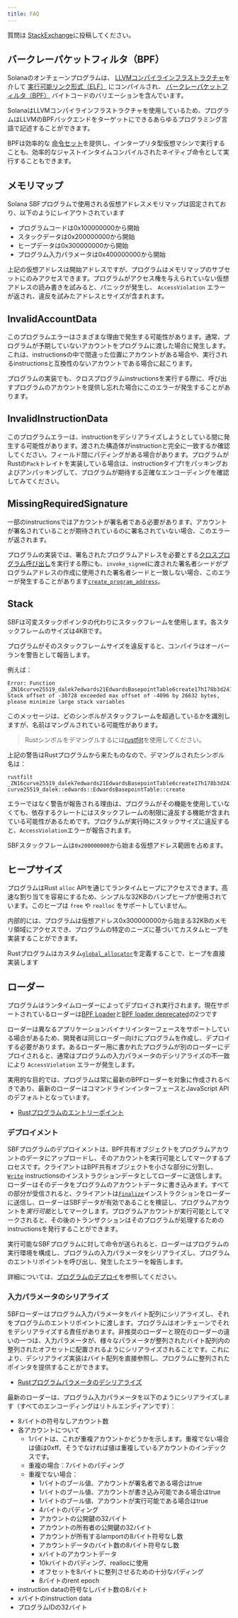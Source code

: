 ```yaml
---
title: FAQ
---
```


質問は
[StackExchange](https://solana.stackexchange.com/questions/ask)に投稿してください。

## バークレーパケットフィルタ（BPF）

Solanaのオンチェーンプログラムは、
[LLVMコンパイラインフラストラクチャ](https://llvm.org/)を介して
[実行可能リンク形式（ELF）](https://en.wikipedia.org/wiki/Executable_and_Linkable_Format)
にコンパイルされ、
[バークレーパケットフィルタ（BPF）](https://en.wikipedia.org/wiki/Berkeley_Packet_Filter)
バイトコードのバリエーションを含んでいます。

SolanaはLLVMコンパイラインフラストラクチャを使用しているため、プログラムはLLVMのBPFバックエンドをターゲットにできるあらゆるプログラミング言語で記述することができます。

BPFは効率的な
[命令セット](https://github.com/iovisor/bpf-docs/blob/master/eBPF.md)を提供し、インタープリタ型仮想マシンで実行することも、効率的なジャストインタイムコンパイルされたネイティブ命令として実行することもできます。

## メモリマップ

Solana
SBFプログラムで使用される仮想アドレスメモリマップは固定されており、以下のようにレイアウトされています

- プログラムコードは0x100000000から開始
- スタックデータは0x200000000から開始
- ヒープデータは0x300000000から開始
- プログラム入力パラメータは0x400000000から開始

上記の仮想アドレスは開始アドレスですが、プログラムはメモリマップのサブセットにのみアクセスできます。プログラムがアクセス権を与えられていない仮想アドレスの読み書きを試みると、パニックが発生し、
`AccessViolation` エラーが返され、違反を試みたアドレスとサイズが含まれます。

## InvalidAccountData

このプログラムエラーはさまざまな理由で発生する可能性があります。通常、プログラムが予期していないアカウントをプログラムに渡した場合に発生します。これは、instructionsの中で間違った位置にアカウントがある場合や、実行されるinstructionsと互換性のないアカウントである場合に起こります。

プログラムの実装でも、クロスプログラムinstructionsを実行する際に、呼び出すプログラムのアカウントを提供し忘れた場合にこのエラーが発生することがあります。

## InvalidInstructionData

このプログラムエラーは、instructionをデシリアライズしようとしている間に発生する可能性があります。渡された構造体がinstructionと完全に一致するか確認してください。フィールド間にパディングがある場合があります。プログラムがRustの`Pack`トレイトを実装している場合は、instructionタイプ`T`をパッキングおよびアンパッキングして、プログラムが期待する正確なエンコーディングを確認してみてください。

## MissingRequiredSignature

一部のinstructionsではアカウントが署名者である必要があります。アカウントが署名されていることが期待されているのに署名されていない場合、このエラーが返されます。

プログラムの実装では、署名されたプログラムアドレスを必要とする[クロスプログラム呼び出し](/docs/core/cpi)を実行する際にも、`invoke_signed`に渡された署名者シードがプログラムアドレスの作成に使用された署名者シードと一致しない場合、このエラーが発生することがあります[`create_program_address`](/docs/core/pda#createprogramaddress)。

## Stack

SBFは可変スタックポインタの代わりにスタックフレームを使用します。各スタックフレームのサイズは4KBです。

プログラムがそのスタックフレームサイズを違反すると、コンパイラはオーバーランを警告として報告します。

例えば：

```text
Error: Function _ZN16curve25519_dalek7edwards21EdwardsBasepointTable6create17h178b3d2411f7f082E Stack offset of -30728 exceeded max offset of -4096 by 26632 bytes, please minimize large stack variables
```

このメッセージは、どのシンボルがスタックフレームを超過しているかを識別しますが、名前はマングルされている可能性があります。

> Rustシンボルをデマングルするには[rustfilt](https://github.com/luser/rustfilt)を使用してください。

上記の警告はRustプログラムから来たものなので、デマングルされたシンボル名は：

```shell
rustfilt _ZN16curve25519_dalek7edwards21EdwardsBasepointTable6create17h178b3d2411f7f082E
curve25519_dalek::edwards::EdwardsBasepointTable::create
```

エラーではなく警告が報告される理由は、プログラムがその機能を使用していなくても、依存するクレートにはスタックフレームの制限に違反する機能が含まれている可能性があるためです。プログラムが実行時にスタックサイズに違反すると、`AccessViolation`エラーが報告されます。

SBFスタックフレームは`0x200000000`から始まる仮想アドレス範囲を占めます。

## ヒープサイズ

プログラムはRust `alloc`
APIを通じてランタイムヒープにアクセスできます。高速な割り当てを容易にするため、シンプルな32KBのバンプヒープが使用されています。このヒープは
`free` や `realloc` をサポートしていません。

内部的には、プログラムは仮想アドレス0x300000000から始まる32KBのメモリ領域にアクセスでき、プログラムの特定のニーズに基づいてカスタムヒープを実装することができます。

Rustプログラムはカスタム[`global_allocator`](https://github.com/solana-labs/solana/blob/d9b0fc0e3eec67dfe4a97d9298b15969b2804fab/sdk/program/src/entrypoint.rs#L72)を定義することで、ヒープを直接実装します

## ローダー

プログラムはランタイムローダーによってデプロイされ実行されます。現在サポートされているローダーは[BPF Loader](https://github.com/solana-labs/solana/blob/7ddf10e602d2ed87a9e3737aa8c32f1db9f909d8/sdk/program/src/bpf_loader.rs#L17)と[BPF loader deprecated](https://github.com/solana-labs/solana/blob/7ddf10e602d2ed87a9e3737aa8c32f1db9f909d8/sdk/program/src/bpf_loader_deprecated.rs#L14)の2つです

ローダーは異なるアプリケーションバイナリインターフェースをサポートしている場合があるため、開発者は同じローダー向けにプログラムを作成し、デプロイする必要があります。あるローダー用に書かれたプログラムが別のローダーにデプロイされると、通常はプログラムの入力パラメータのデシリアライズの不一致により
`AccessViolation` エラーが発生します。

実用的な目的では、プログラムは常に最新のBPFローダーを対象に作成されるべきであり、最新のローダーはコマンドラインインターフェースとJavaScript
APIのデフォルトとなっています。

- [Rustプログラムのエントリーポイント](/docs/programs/lang-rust#program-entrypoint)

### デプロイメント

SBFプログラムのデプロイメントは、BPF共有オブジェクトをプログラムアカウントのデータにアップロードし、そのアカウントを実行可能としてマークするプロセスです。クライアントはBPF共有オブジェクトを小さな部分に分割し、[`Write`](https://github.com/solana-labs/solana/blob/bc7133d7526a041d1aaee807b80922baa89b6f90/sdk/program/src/loader_instruction.rs#L13)
instructionsのインストラクションデータとしてローダーに送信します。ローダーはそのデータをプログラムのアカウントデータに書き込みます。すべての部分が受信されると、クライアントは[`Finalize`](https://github.com/solana-labs/solana/blob/bc7133d7526a041d1aaee807b80922baa89b6f90/sdk/program/src/loader_instruction.rs#L30)インストラクションをローダーに送信し、ローダーはSBFデータが有効であることを検証し、プログラムアカウントを*実行可能*としてマークします。プログラムアカウントが実行可能としてマークされると、その後のトランザクションはそのプログラムが処理するためのinstructionsを発行することができます。

実行可能なSBFプログラムに対して命令が送られると、ローダーはプログラムの実行環境を構成し、プログラムの入力パラメータをシリアライズし、プログラムのエントリポイントを呼び出し、発生したエラーを報告します。

詳細については、[プログラムのデプロイ](/docs/programs/deploying)を参照してください。

### 入力パラメータのシリアライズ

SBFローダーはプログラム入力パラメータをバイト配列にシリアライズし、それをプログラムのエントリポイントに渡します。プログラムはオンチェーンでそれをデシリアライズする責任があります。非推奨のローダーと現在のローダーの違いの一つは、入力パラメータが、様々なパラメータが整列されたバイト配列内の整列されたオフセットに配置されるようにシリアライズされることです。これにより、デシリアライズ実装はバイト配列を直接参照し、プログラムに整列されたポインタを提供することができます。

- [Rustプログラムパラメータのデシリアライズ](/docs/programs/lang-rust#parameter-deserialization)

最新のローダーは、プログラム入力パラメータを以下のようにシリアライズします（すべてのエンコーディングはリトルエンディアンです）：

- 8バイトの符号なしアカウント数
- 各アカウントについて
  - 1バイトは、これが重複アカウントかどうかを示します。重複でない場合は値は0xff、そうでなければ値は重複しているアカウントのインデックスです。
  - 重複の場合：7バイトのパディング
  - 重複でない場合：
    - 1バイトのブール値、アカウントが署名者である場合はtrue
    - 1バイトのブール値、アカウントが書き込み可能である場合はtrue
    - 1バイトのブール値、アカウントが実行可能である場合はtrue
    - 4バイトのパディング
    - アカウントの公開鍵の32バイト
    - アカウントの所有者の公開鍵の32バイト
    - アカウントが所有するlamportの8バイト符号なし数
    - アカウントデータのバイト数の8バイト符号なし数
    - xバイトのアカウントデータ
    - 10kバイトのパディング、reallocに使用
    - オフセットを8バイトに整列させるための十分なパディング
    - 8バイトのrent epoch
- instruction dataの符号なしバイト数の8バイト
- xバイトのinstruction data
- プログラムIDの32バイト
